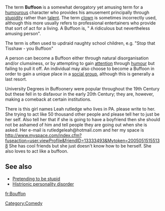 The term '''Buffoon''' is a somewhat derogatory yet amusing term for a [[humour]]ous character who provides his amusement principally through [[stupidity]] rather than [[talent]]. The term [[clown]] is sometimes incorrectly used, although this more usually refers to professional entertainers who provide that sort of act for a living. A Buffoon is, " A ridiculous but nevertheless amusing person".

The term is often used to updraid naughty school children, e.g. "Stop that Tisshaw - you Buffoon"

A person can become a Buffoon either through natural disorganisation and/or clumsiness, or by attempting to gain [[attention]] through [[humour]] but failing to pull it off. An individual may also choose to become a Buffoon in order to gain a unique place in a [[social group]], although this is generally a last resort.

University Degrees in Buffoonery were popular throughout the 19th Century but these fell in to disfavour in the early 20th Century; they are, however, making a comeback at certain institutions.

There is this girl names Leah rutledge who lives in PA. please write to her. She trying to act like 50 thousand other people and please tell her to just be her self. Also tell her that if she is going to have a boyfriend then she should not be ashamed of him and tell people they are going out when she is asked. Her e-mail is rutledgeleah@hotmail.com and her my space is  http://www.myspace.com/index.cfm?fuseaction=user.viewProfile&friendID=13333493&Mytoken=20050515155138
She has cool friends but she just doesn't know how to be herself. She also loves to act like a buffoon.
==See also==
*[[Pretending to be stupid]]
*[[Histrionic personality disorder]]

[[Category:Comedy]]

[[fr:Bouffon]]